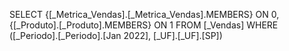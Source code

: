 SELECT {[_Metrica_Vendas].[_Metrica_Vendas].MEMBERS} ON 0, {[_Produto].[_Produto].MEMBERS} ON 1 FROM [_Vendas] WHERE ([_Periodo].[_Periodo].[Jan 2022], [_UF].[_UF].[SP])